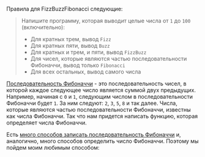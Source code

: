 Правила для FizzBuzzFibonacci следующие:

> Напишите программу, которая выводит целые числа от `1` до `100` (включительно):
> - Для кратных трем, вывод `Fizz`
> - Для кратных пяти, вывод `Buzz`
> - Для кратных и трем, и пяти, вывод `FizzBuzz`
> - Для чисел, которые являются частью последовательности Фибоначчи, вывод только `Fibonacci`
> - Для всех остальных, вывод самого числа

[Последовательность Фибоначчи](https://ru.wikipedia.org/wiki/%D0%A7%D0%B8%D1%81%D0%BB%D0%B0_%D0%A4%D0%B8%D0%B1%D0%BE%D0%BD%D0%B0%D1%87%D1%87%D0%B8) - это последовательность чисел, в которой каждое следующее число является суммой двух предыдущих.
Например, начиная с `0` и `1`, следующим числом в последовательности Фибоначчи будет `1`.
За ним следуют: `2`, `3`, `5`, `8` и так далее.
Числа, которые являются частью последовательности Фибоначчи, известны как числа Фибоначчи. Так что нам придется написать функцию, которая определяет числа Фибоначчи.

Есть [много способов записать последовательность Фибоначчи](https://rosettacode.org/wiki/Fibonacci_sequence) и, аналогично, много способов определить число Фибоначчи.
Поэтому мы пойдем моим любимым способом:
